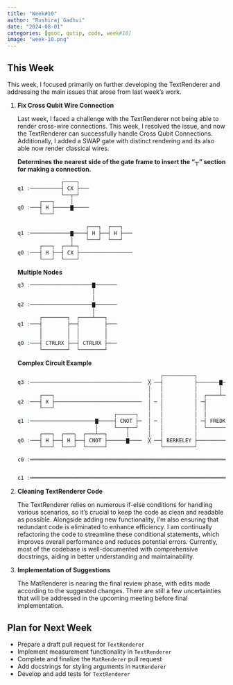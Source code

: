 ```yaml
---
title: "Week#10"
author: "Rushiraj Gadhvi"
date: "2024-08-01"
categories: [gsoc, qutip, code, week#10]
image: "week-10.png"
---
```

## This Week

This week, I focused primarily on further developing the TextRenderer and addressing the main issues that arose from last week's work.

1. **Fix Cross Qubit Wire Connection**

    Last week, I faced a challenge with the TextRenderer not being able to render cross-wire connections. This week, I resolved the issue, and now the TextRenderer can successfully handle Cross Qubit Connections. Additionally, I added a SWAP gate with distinct rendering and its also able now render classical wires.

    **Determines the nearest side of the gate frame to insert the "┬" section for making a connection.**

    ```r
                  ┌────┐   
    q1 :──────────┤ CX ├───
                  └──┬─┘   
           ┌───┐     │     
    q0 :───┤ H ├─────▇─────
           └───┘       
    ```

    ```r      
                          ┌───┐  ┌───┐   
    q1 :─────────────▇────┤ H ├──┤ H ├───
                     │    └───┘  └───┘   
           ┌───┐  ┌──┴─┐                 
    q0 :───┤ H ├──┤ CX ├─────────────────
           └───┘  └────┘  
    ```

    **Multiple Nodes**

    ```r                             
    q3 :────────────────────▇───────
                            │       
                            │       
    q2 :────────────────────▇───────
                            │       
           ┌────────┐  ┌────┴───┐   
    q1 :───┤        ├──┤        ├───
           │        │  │        │   
           │        │  │        │   
    q0 :───┤ CTRLRX ├──┤ CTRLRX ├───
           └────────┘  └────────┘   
    ```

    **Complex Circuit Example**

    ```r
                                                  ┌──────────┐                                          
    q3 :────────────────────────────────────  ╳ ──┤          ├───────▇───────────────────────  ╳ ─  ╳ ──
                                              │   │          │       │                         │    │   
           ┌───┐                              │   │          │  ┌────┴────┐                    │    │   
    q2 :───┤ X ├────────────────────────────  │ ─ │          │ ─┤         ├──────────────────  │ ─  │ ──
           └───┘                              │   │          │  │         │                    │    │   
                                   ┌──────┐   │   │          │  │         │  ┌────┐  ┌─────┐   │    │   
    q1 :─────────────────────▇─────┤ CNOT ├─  │ ─ │          │ ─┤ FREDKIN ├──┤ CX ├──┤ CRX ├─  │ ─  │ ──
                             │     └───┬──┘   │   │          │  └─────────┘  └──┬─┘  └──┬──┘   │    │   
           ┌───┐  ┌───┐  ┌───┴──┐      │      │   │          │                  │       │      │    │   
    q0 :───┤ H ├──┤ H ├──┤ CNOT ├──────▇────  ╳ ──┤ BERKELEY ├──────────────────▇───────▇────  ╳ ─  ╳ ──
           └───┘  └───┘  └──────┘                 └──────────┘                                          
                                                                                                        
    c0 :═════════════════════════════════════════════════════════════════════════════════════════════════
                                                                                                        
                                                                                                        
    c1 :═════════════════════════════════════════════════════════════════════════════════════════════════
    ```

2. **Cleaning TextRenderer Code**

    The TextRenderer relies on numerous if-else conditions for handling various scenarios, so it's crucial to keep the code as clean and readable as possible. Alongside adding new functionality, I'm also ensuring that redundant code is eliminated to enhance efficiency. I am continually refactoring the code to streamline these conditional statements, which improves overall performance and reduces potential errors. Currently, most of the codebase is well-documented with comprehensive docstrings, aiding in better understanding and maintainability. 

3. **Implementation of Suggestions**

    The MatRenderer is nearing the final review phase, with edits made according to the suggested changes. There are still a few uncertainties that will be addressed in the upcoming meeting before final implementation.

   
## Plan for Next Week

- Prepare a draft pull request for `TextRenderer`
- Implement measurement functionality in `TextRenderer`
- Complete and finalize the `MatRenderer` pull request
- Add docstrings for styling arguments in `MatRenderer`
- Develop and add tests for `TextRenderer`
